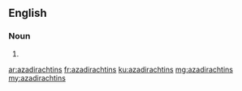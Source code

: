 ==English==

===Noun===
{{head|en}}

# {{plural of|azadirachtin}}

[[ar:azadirachtins]]
[[fr:azadirachtins]]
[[ku:azadirachtins]]
[[mg:azadirachtins]]
[[my:azadirachtins]]